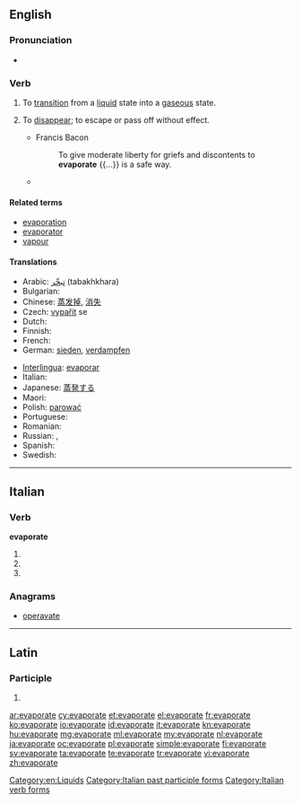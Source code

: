 ==English==

===Pronunciation===
* {{IPA|/ɪˈvapəreɪt/}}

===Verb===
{{en-verb|evaporat|ing}}

# To [[transition]] from a [[liquid]] state into a [[gaseous]] state.
# {{context|figuratively|lang=en}} To [[disappear]]; to escape or pass off without effect.
#* Francis Bacon
#*: To give moderate liberty for griefs and discontents to '''evaporate''' {{...}} is a safe way.
#* {{quote-news
|year=2011
|date=March 2
|author=Chris Whyatt
|title=Arsenal   5 - 0   Leyton Orient
|work=BBC
|url=http://news.bbc.co.uk/sport2/hi/football/eng_prem/9405635.stm
|page=
|passage=The hosts initially looked like they lacked a spring in their step, but fears of further agony '''evaporated''' in the seventh minute with a goal of typical Arsenal quality.}}

====Related terms====
* [[evaporation]]
* [[evaporator]]
* [[vapour]]

====Translations====
{{trans-top|to transition from a liquid state into a gaseous state}}
* Arabic: [[تبخّر]] (tabakhkhara)
* Bulgarian: {{t+|bg|изпарявам|sc=Cyrl}}
* Chinese: [[蒸发掉]], [[消失]]
* Czech: [[vypařit]] se
* Dutch: {{t+|nl|verdampen}}
* Finnish: {{t-|fi|höyrystyä}}
* French: {{t+|fr|évaporer}}
* German: [[sieden]], [[verdampfen]]
{{trans-mid}}
* [[Interlingua]]: [[evaporar]]
* Italian: {{t-|it|evaporare}}
* Japanese: [[蒸発する]]
* Maori: {{t-|mi|whakaeto}}
* Polish: [[parować]]
* Portuguese: {{t+|pt|evaporar}}
* Romanian: {{t-|ro|evapora}}
* Russian: {{t+|ru|испарять|sc=Cyrl|tr=isparját'}} {{impf}}, {{t+|ru|испарить|sc=Cyrl|tr=isparít'}} {{pf.}}
* Spanish: {{t-|es|evaporar}}
* Swedish: {{t-|sv|dunsta}}
{{trans-bottom}}

[[Category:en:Liquids]]

----

==Italian==

===Verb===
'''evaporate'''

# {{conjugation of|evaporare||2|p|pres|ind|lang=it}}
# {{conjugation of|evaporare||2|p|imp|lang=it}}
# {{feminine plural of|evaporato|lang=it}}

===Anagrams===
* [[operavate#Italian|operavate]]

[[Category:Italian past participle forms]]
[[Category:Italian verb forms]]

----

==Latin==

===Participle===
{{la-part-form|ēvapōrāte}}

# {{inflection of|evaporatus|ēvapōrātus|voc|m|s|lang=la}}

[[ar:evaporate]]
[[cy:evaporate]]
[[et:evaporate]]
[[el:evaporate]]
[[fr:evaporate]]
[[ko:evaporate]]
[[io:evaporate]]
[[id:evaporate]]
[[it:evaporate]]
[[kn:evaporate]]
[[hu:evaporate]]
[[mg:evaporate]]
[[ml:evaporate]]
[[my:evaporate]]
[[nl:evaporate]]
[[ja:evaporate]]
[[oc:evaporate]]
[[pl:evaporate]]
[[simple:evaporate]]
[[fi:evaporate]]
[[sv:evaporate]]
[[ta:evaporate]]
[[te:evaporate]]
[[tr:evaporate]]
[[vi:evaporate]]
[[zh:evaporate]]